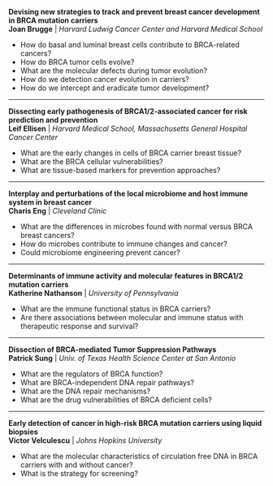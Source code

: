 
**Devising new strategies to track and prevent breast cancer development in BRCA mutation carriers**  
**Joan Brugge** | _Harvard Ludwig Cancer Center and Harvard Medical School_
* How do basal and luminal breast cells contribute to BRCA-related cancers?
* How do BRCA tumor cells evolve?
* What are the molecular defects during tumor evolution?
* How do we detection cancer evolution in carriers?
* How do we intercept and eradicate tumor development?

---

**Dissecting early pathogenesis of BRCA1/2-associated cancer for risk prediction and prevention**  
**Leif Ellisen** | _Harvard Medical School, Massachusetts General Hospital Cancer Center_
* What are the early changes in cells of BRCA carrier breast tissue?
* What are the BRCA cellular vulnerabilities?
* What are tissue-based markers for prevention approaches?

---

**Interplay and perturbations of the local microbiome and host immune system in breast cancer**  
**Charis Eng** | _Cleveland Clinic_
* What are the differences in microbes found with normal versus BRCA breast cancers?
* How do microbes contribute to immune changes 
and cancer?
* Could microbiome engineering prevent cancer?

---

**Determinants of immune activity and molecular features in BRCA1/2 mutation carriers**  
**Katherine Nathanson** | _University of Pennsylvania_
* What are the immune functional status in BRCA carriers?
* Are there associations between molecular and immune status with therapeutic response and survival?

---

**Dissection of BRCA-mediated Tumor Suppression Pathways**  
**Patrick Sung** | _Univ. of Texas Health Science Center at San Antonio_
* What are the regulators of BRCA function?
* What are BRCA-independent DNA repair pathways?
* What are the DNA repair mechanisms?
* What are the drug vulnerabilities of BRCA deficient cells?

---

**Early detection of cancer in high-risk BRCA mutation carriers using liquid biopsies**  
**Victor Velculescu** | _Johns Hopkins University_
* What are the molecular characteristics of circulation free DNA in BRCA carriers with and without cancer?
* What is the strategy for screening?
